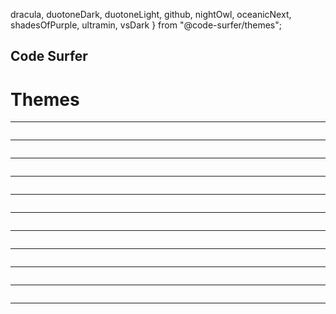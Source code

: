   dracula,
  duotoneDark,
  duotoneLight,
  github,
  nightOwl,
  oceanicNext,
  shadesOfPurple,
  ultramin,
  vsDark
} from "@code-surfer/themes";


## Code Surfer

# Themes

---

<CodeSurfer>

```js 5:7 title="Default Theme" file="./code.js"
```

</CodeSurfer>

---

<CodeSurfer theme={ultramin}>

```js 5:7 title="Ultramin" file="./code.js"
```

</CodeSurfer>

---

<CodeSurfer theme={duotoneLight}>

```js 5:7 title="Duotone Light" file="./code.js"
```

</CodeSurfer>

---

<CodeSurfer theme={github}>

```js 5:7 title="GitHub" file="./code.js"
```

</CodeSurfer>

---

<CodeSurfer theme={nightOwl}>

```js 5:7 title="Night Owl" file="./code.js"
```

</CodeSurfer>

---

<CodeSurfer theme={shadesOfPurple}>

```js 5:7 title="Shades of Purple" file="./code.js"
```

</CodeSurfer>

---

<CodeSurfer theme={duotoneDark}>

```js 5:7 title="Duotone Dark" file="./code.js"
```

</CodeSurfer>

---

<CodeSurfer theme={dracula}>

```js 5:7 title="Dracula" file="./code.js"
```

</CodeSurfer>

---

<CodeSurfer theme={oceanicNext}>

```js 5:7 title="Oceanic Next" file="./code.js"
```

</CodeSurfer>

---

<CodeSurfer theme={vsDark}>

```js 5:7 title="VS Dark" file="./code.js"
```

</CodeSurfer>

---

<CodeSurfer theme={customTheme}>

```js 5:7 title="Custom Theme" file="./code.js"
```

</CodeSurfer>
